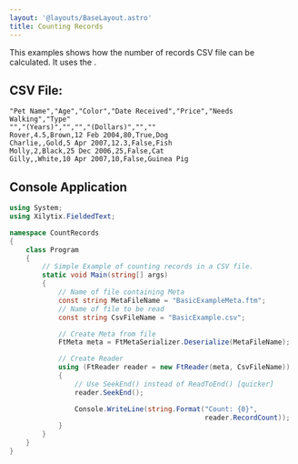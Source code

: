 ```yaml
---
layout: '@layouts/BaseLayout.astro'
title: Counting Records
---
```



This examples shows how the number of records CSV file can be calculated.  It uses the <Link url={csharpBasicExampleMetaFilePage.url} text="Basic Example Meta File" />.

## CSV File:

```text
"Pet Name","Age","Color","Date Received","Price","Needs Walking","Type"
"","(Years)","","","(Dollars)","",""
Rover,4.5,Brown,12 Feb 2004,80,True,Dog
Charlie,,Gold,5 Apr 2007,12.3,False,Fish
Molly,2,Black,25 Dec 2006,25,False,Cat
Gilly,,White,10 Apr 2007,10,False,Guinea Pig
```

## Console Application

```csharp
using System;
using Xilytix.FieldedText;

namespace CountRecords
{
    class Program
    {
        // Simple Example of counting records in a CSV file.
        static void Main(string[] args)
        {
            // Name of file containing Meta
            const string MetaFileName = "BasicExampleMeta.ftm";
            // Name of file to be read
            const string CsvFileName = "BasicExample.csv";

            // Create Meta from file
            FtMeta meta = FtMetaSerializer.Deserialize(MetaFileName);

            // Create Reader
            using (FtReader reader = new FtReader(meta, CsvFileName))
            {
                // Use SeekEnd() instead of ReadToEnd() [quicker]
                reader.SeekEnd();

                Console.WriteLine(string.Format("Count: {0}",
                                                reader.RecordCount));
            }
        }
    }
}
```

